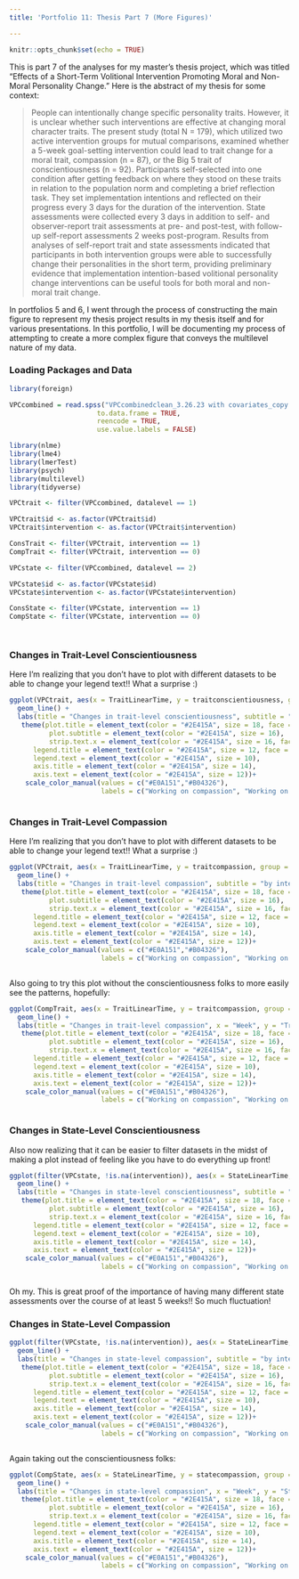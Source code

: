 ```yaml
---
title: 'Portfolio 11: Thesis Part 7 (More Figures)'

---
```


```r
knitr::opts_chunk$set(echo = TRUE)
```


This is part 7 of the analyses for my master's thesis project, which was titled "Effects of a Short-Term Volitional Intervention Promoting Moral and Non-Moral Personality Change." Here is the abstract of my thesis for some context:

> People can intentionally change specific personality traits. However, it is unclear whether such interventions are effective at changing moral character traits. The present study (total N = 179), which utilized two active intervention groups for mutual comparisons, examined whether a 5-week goal-setting intervention could lead to trait change for a moral trait, compassion (n = 87), or the Big 5 trait of conscientiousness (n = 92). Participants self-selected into one condition after getting feedback on where they stood on these traits in relation to the population norm and completing a brief reflection task. They set implementation intentions and reflected on their progress every 3 days for the duration of the intervention. State assessments were collected every 3 days in addition to self- and observer-report trait assessments at pre- and post-test, with follow-up self-report assessments 2 weeks post-program. Results from analyses of self-report trait and state assessments indicated that participants in both intervention groups were able to successfully change their personalities in the short term, providing preliminary evidence that implementation intention-based volitional personality change interventions can be useful tools for both moral and non-moral trait change.


In portfolios 5 and 6, I went through the process of constructing the main figure to represent my thesis project results in my thesis itself and for various presentations. In this portfolio, I will be documenting my process of attempting to create a more complex figure that conveys the multilevel nature of my data. 


### Loading Packages and Data

```r

library(foreign)

VPCcombined = read.spss("VPCcombinedclean_3.26.23 with covariates_copy.sav",
                      to.data.frame = TRUE,
                      reencode = TRUE,
                      use.value.labels = FALSE)

library(nlme)
library(lme4)
library(lmerTest)
library(psych)
library(multilevel)
library(tidyverse)

VPCtrait <- filter(VPCcombined, datalevel == 1)

VPCtrait$id <- as.factor(VPCtrait$id)
VPCtrait$intervention <- as.factor(VPCtrait$intervention)

ConsTrait <- filter(VPCtrait, intervention == 1)
CompTrait <- filter(VPCtrait, intervention == 0)

VPCstate <- filter(VPCcombined, datalevel == 2)

VPCstate$id <- as.factor(VPCstate$id)
VPCstate$intervention <- as.factor(VPCstate$intervention)

ConsState <- filter(VPCstate, intervention == 1)
CompState <- filter(VPCstate, intervention == 0)




```

### Changes in Trait-Level Conscientiousness

Here I'm realizing that you don't have to plot with different datasets to be able to change your legend text!! What a surprise :)

```r

ggplot(VPCtrait, aes(x = TraitLinearTime, y = traitconscientiousness, group = id, color = intervention)) +
  geom_line() +
  labs(title = "Changes in trait-level conscientiousness", subtitle = "by intervention group", x = "Week", y = "Trait Conscientiousness (1-5)", color = "Intervention group") +
   theme(plot.title = element_text(color = "#2E415A", size = 18, face = "bold"),
          plot.subtitle = element_text(color = "#2E415A", size = 16),
          strip.text.x = element_text(color = "#2E415A", size = 16, face = "bold.italic"),
      legend.title = element_text(color = "#2E415A", size = 12, face = "bold"),
      legend.text = element_text(color = "#2E415A", size = 10),
      axis.title = element_text(color = "#2E415A", size = 14),
      axis.text = element_text(color = "#2E415A", size = 12))+
    scale_color_manual(values = c("#E0A151","#B04326"),
                       labels = c("Working on compassion", "Working on conscientiousness"))



```

### Changes in Trait-Level Compassion

Here I'm realizing that you don't have to plot with different datasets to be able to change your legend text!! What a surprise :)

```r

ggplot(VPCtrait, aes(x = TraitLinearTime, y = traitcompassion, group = id, color = intervention)) +
  geom_line() +
  labs(title = "Changes in trait-level compassion", subtitle = "by intervention group", x = "Week", y = "Trait Compassion (1-5)", color = "Intervention group") +
   theme(plot.title = element_text(color = "#2E415A", size = 18, face = "bold"),
          plot.subtitle = element_text(color = "#2E415A", size = 16),
          strip.text.x = element_text(color = "#2E415A", size = 16, face = "bold.italic"),
      legend.title = element_text(color = "#2E415A", size = 12, face = "bold"),
      legend.text = element_text(color = "#2E415A", size = 10),
      axis.title = element_text(color = "#2E415A", size = 14),
      axis.text = element_text(color = "#2E415A", size = 12))+
    scale_color_manual(values = c("#E0A151","#B04326"),
                       labels = c("Working on compassion", "Working on conscientiousness"))



```

Also going to try this plot without the conscientiousness folks to more easily see the patterns, hopefully:

```r

ggplot(CompTrait, aes(x = TraitLinearTime, y = traitcompassion, group = id, color = intervention)) +
  geom_line() +
  labs(title = "Changes in trait-level compassion", x = "Week", y = "Trait Compassion (1-5)", color = "Intervention group") +
   theme(plot.title = element_text(color = "#2E415A", size = 18, face = "bold"),
          plot.subtitle = element_text(color = "#2E415A", size = 16),
          strip.text.x = element_text(color = "#2E415A", size = 16, face = "bold.italic"),
      legend.title = element_text(color = "#2E415A", size = 12, face = "bold"),
      legend.text = element_text(color = "#2E415A", size = 10),
      axis.title = element_text(color = "#2E415A", size = 14),
      axis.text = element_text(color = "#2E415A", size = 12))+
    scale_color_manual(values = c("#E0A151","#B04326"),
                       labels = c("Working on compassion", "Working on conscientiousness"))



```


### Changes in State-Level Conscientiousness

Also now realizing that it can be easier to filter datasets in the midst of making a plot instead of feeling like you have to do everything up front!

```r

ggplot(filter(VPCstate, !is.na(intervention)), aes(x = StateLinearTime, y = stateconscientiousness, group = id, color = intervention)) +
  geom_line() +
  labs(title = "Changes in state-level conscientiousness", subtitle = "by intervention group", x = "Week", y = "State Conscientiousness (1-5)", color = "Intervention group") +
   theme(plot.title = element_text(color = "#2E415A", size = 18, face = "bold"),
          plot.subtitle = element_text(color = "#2E415A", size = 16),
          strip.text.x = element_text(color = "#2E415A", size = 16, face = "bold.italic"),
      legend.title = element_text(color = "#2E415A", size = 12, face = "bold"),
      legend.text = element_text(color = "#2E415A", size = 10),
      axis.title = element_text(color = "#2E415A", size = 14),
      axis.text = element_text(color = "#2E415A", size = 12))+
    scale_color_manual(values = c("#E0A151","#B04326"),
                       labels = c("Working on compassion", "Working on conscientiousness"))



```

Oh my. This is great proof of the importance of having many different state assessments over the course of at least 5 weeks!! So much fluctuation!

### Changes in State-Level Compassion


```r

ggplot(filter(VPCstate, !is.na(intervention)), aes(x = StateLinearTime, y = statecompassion, group = id, color = intervention)) +
  geom_line() +
  labs(title = "Changes in state-level compassion", subtitle = "by intervention group", x = "Week", y = "State Compassion (1-5)", color = "Intervention group") +
   theme(plot.title = element_text(color = "#2E415A", size = 18, face = "bold"),
          plot.subtitle = element_text(color = "#2E415A", size = 16),
          strip.text.x = element_text(color = "#2E415A", size = 16, face = "bold.italic"),
      legend.title = element_text(color = "#2E415A", size = 12, face = "bold"),
      legend.text = element_text(color = "#2E415A", size = 10),
      axis.title = element_text(color = "#2E415A", size = 14),
      axis.text = element_text(color = "#2E415A", size = 12))+
    scale_color_manual(values = c("#E0A151","#B04326"),
                       labels = c("Working on compassion", "Working on conscientiousness"))



```

Again taking out the conscientiousness folks:

```r

ggplot(CompState, aes(x = StateLinearTime, y = statecompassion, group = id, color = intervention)) +
  geom_line() +
  labs(title = "Changes in state-level compassion", x = "Week", y = "State Compassion (1-5)", color = "Intervention group") +
   theme(plot.title = element_text(color = "#2E415A", size = 18, face = "bold"),
          plot.subtitle = element_text(color = "#2E415A", size = 16),
          strip.text.x = element_text(color = "#2E415A", size = 16, face = "bold.italic"),
      legend.title = element_text(color = "#2E415A", size = 12, face = "bold"),
      legend.text = element_text(color = "#2E415A", size = 10),
      axis.title = element_text(color = "#2E415A", size = 14),
      axis.text = element_text(color = "#2E415A", size = 12))+
    scale_color_manual(values = c("#E0A151","#B04326"),
                       labels = c("Working on compassion", "Working on conscientiousness"))



```

